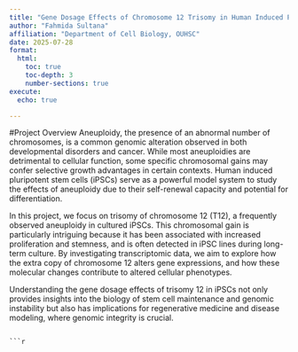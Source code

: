 ```yaml
---
title: "Gene Dosage Effects of Chromosome 12 Trisomy in Human Induced Pluripotent Stem Cells (iPSCs)"
author: "Fahmida Sultana"
affiliation: "Department of Cell Biology, OUHSC"
date: 2025-07-28
format:
  html:
    toc: true
    toc-depth: 3
    number-sections: true
execute:
  echo: true

---
```

#Project Overview
Aneuploidy, the presence of an abnormal number of chromosomes, is a common genomic alteration observed in both developmental disorders and cancer. While most aneuploidies are detrimental to cellular function, some specific chromosomal gains may confer selective growth advantages in certain contexts. Human induced pluripotent stem cells (iPSCs) serve as a powerful model system to study the effects of aneuploidy due to their self-renewal capacity and potential for differentiation.

In this project, we focus on trisomy of chromosome 12 (T12), a frequently observed aneuploidy in cultured iPSCs. This chromosomal gain is particularly intriguing because it has been associated with increased proliferation and stemness, and is often detected in iPSC lines during long-term culture. By investigating transcriptomic data, we aim to explore how the extra copy of chromosome 12 alters gene expressions, and how these molecular changes contribute to altered cellular phenotypes.

Understanding the gene dosage effects of trisomy 12 in iPSCs not only provides insights into the biology of stem cell maintenance and genomic instability but also has implications for regenerative medicine and disease modeling, where genomic integrity is crucial.

```

```r

```

